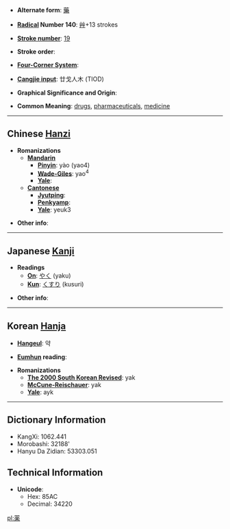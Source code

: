 * '''Alternate form''': [[藥]]

* '''[[Wiktionary:Chinese radical index| Radical]] Number 140''': [[Wiktionary:Chinese radical index 艸|艸]]+13 strokes

* '''[[Wiktionary:Chinese total strokes index|Stroke number]]''': [[Wiktionary:Chinese total strokes index 19|19]]

* '''Stroke order''': 

* '''[[Wiktionary:Chinese four corner index|Four-Corner System]]''': 

* '''[[Wiktionary:Chinese Cangjie index|Cangjie input]]''': 廿戈人木 (TIOD)

* '''Graphical Significance and Origin''': 

* '''Common Meaning''': [[drug]]s, [[pharmaceutical]]s, [[medicine]]

----

== Chinese [[Hanzi]] ==

* '''Romanizations'''
** '''[[Mandarin]]'''
*** '''[[Pinyin]]''': yào (yao4)
*** '''[[Wade-Giles]]''': yao<sup>4</sup>
*** '''[[Yale]]''': 
** '''[[Cantonese]]'''
*** '''[[Jyutping]]''':
*** '''[[Penkyamp]]''': 
*** '''[[Yale]]''': yeuk3

* '''Other info''': 

----

== Japanese [[Kanji]] ==

* '''Readings'''
** '''[[On]]''': [[やく]] (yaku)
** '''[[Kun]]''': [[くすり]] (kusuri)

* '''Other info''':  

----

== Korean [[Hanja]] ==

* '''[[Hangeul]]''': 약

* '''[[Eumhun]] reading''': 

* '''Romanizations'''
** '''[[The 2000 South Korean Revised Romanization|The 2000 South Korean Revised]]''': yak
** '''[[McCune-Reischauer]]''': yak
** '''[[Yale]]''': ayk

----

== Dictionary Information ==

* KangXi: 1062.441
* Morobashi: 32188'
* Hanyu Da Zidian: 53303.051

== Technical Information ==

* '''Unicode''':
** Hex: 85AC
** Decimal: 34220

[[pl:薬]]